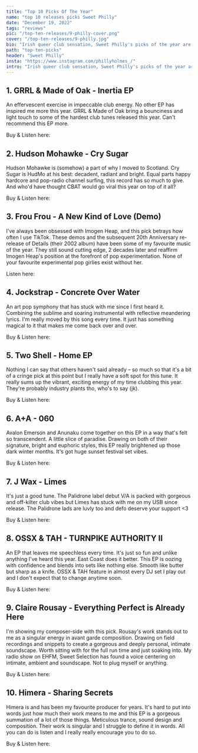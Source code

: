 ---
title: "Top 10 Picks Of The Year"
name: "top 10 releases picks Sweet Philly"
date: "December 19, 2022"
tags: "reviews"
pic: "/top-ten-releases/9-philly-cover.png"
cover: "/top-ten-releases/9-philly.jpg"
bio: "Irish queer club sensation, Sweet Philly's picks of the year are here"
path: "top-ten-picks"
header: "Sweet Philly"
insta: "https://www.instagram.com/phillyholmes_/"
intro: "Irish queer club sensation, Sweet Philly's picks of the year are here"
---

## 1. GRRL & Made of Oak - Inertia EP

<div className="row display-flex align-items-center">
<div className="col clubGuide">
<Picture src="/top-ten-releases/philly/1.jpg" alt="GRRL & Made of Oak - Inertia EP" size={1200} />
</div>
<div className="col clubGuide">

An effervescent exercise in impeccable club energy. No other EP has inspired me more this year. GRRL & Made of Oak bring a bounciness and light touch to some of the hardest club tunes released this year. Can't recommend this EP more.

Buy & Listen here: <HoverLink url="psychichotline.bandcamp.com/album/inertia" name="BandCamp" external />

</div>
</div>

## 2. Hudson Mohawke - Cry Sugar

<div className="row display-flex align-items-center">
<div className="col clubGuide">
<Picture src="/top-ten-releases/darkmavis/8.jpg" alt="Hudson Mohawke - Cry Sugar cover art" size={1200} />
</div>
<div className="col clubGuide">

Hudson Mohawke is (somehow) a part of why I moved to Scotland. Cry Sugar is HudMo at his best: decadent, radiant and bright. Equal parts happy hardcore and pop-radio channel surfing, this record has so much to give. And who'd have thought CBAT would go viral this year on top of it all?

Buy & Listen here: <HoverLink url="hudsonmohawke.bandcamp.com/album/cry-sugar" name="BandCamp" external />

</div>
</div>

## 3. Frou Frou - A New Kind of Love (Demo)

<div className="row display-flex align-items-center">
<div className="col clubGuide">
<Picture src="/top-ten-releases/philly/3.jpg" alt="Frou Frou - A New Kind of Love (Demo)" size={1200} />
</div>
<div className="col clubGuide">

I've always been obsessed with Imogen Heap, and this pick betrays how often I use TikTok. These demos and the subsequent 20th Anniversary re-release of Details (their 2002 album) have been some of my favourite music of the year. They still sound cutting edge, 2 decades later and reaffirm Imogen Heap's position at the forefront of pop experimentation. None of your favourite experimental pop girlies exist without her.

Listen here: <HoverLink url="open.spotify.com/track/3fuyYaLhZ2RoP9eWpvfP1H" name="Spotify" external />

</div>
</div>

## 4. Jockstrap - Concrete Over Water

<div className="row display-flex align-items-center">
<div className="col clubGuide">
<Picture src="/top-ten-releases/philly/4.jpg" alt="Jockstrap - Concrete Over Water" size={1200} />
</div>
<div className="col clubGuide">

An art pop symphony that has stuck with me since I first heard it. Combining the sublime and soaring instrumental with reflective meandering lyrics. I'm really moved by this song every time. It just has something magical to it that makes me come back over and over.

Buy & Listen here: <HoverLink url="jockstrapmusic.bandcamp.com/track/concrete-over-water" name="BandCamp" external />

</div>
</div>

## 5. Two Shell - Home EP

<div className="row display-flex align-items-center">
<div className="col clubGuide">
<Picture src="/top-ten-releases/philly/5.jpg" alt="Two Shell - Home EP" size={1200} />
</div>
<div className="col clubGuide">

Nothing I can say that others haven't said already – so much so that it's a bit of a cringe pick at this point but I really have a soft spot for this tune. It really sums up the vibrant, exciting energy of my time clubbing this year. They're probably industry plants tho, who's to say (jk).

Buy & Listen here: <HoverLink url="twoshell.bandcamp.com/album/home-3" name="BandCamp" external />

</div>
</div>

## 6. A+A - 060

<div className="row display-flex align-items-center">
<div className="col clubGuide">
<Picture src="/top-ten-releases/philly/6.jpg" alt="A+A - 060" size={1200} />
</div>
<div className="col clubGuide">

Avalon Emerson and Anunaku come together on this EP in a way that's felt so transcendent. A little slice of paradise. Drawing on both of their signature, bright and euphoric styles, this EP really brightened up those dark winter months. It's got huge sunset festival set vibes.

Buy & Listen here: <HoverLink url="ad93.bandcamp.com/album/060" name="BandCamp" external />

</div>
</div>

## 7. J Wax - Limes

<div className="row display-flex align-items-center">
<div className="col clubGuide">
<Picture src="top-ten-releases/oisin/4.jpg" alt="J Wax - Limes" size={1200} />
</div>
<div className="col clubGuide">

It's just a good tune. The Palidrone label debut V/A is packed with gorgeous and off-kilter club vibes but Limes has stuck with me on my USB since release. The Palidrone lads are luvly too and defo deserve your support \<3

Buy & Listen here: <HoverLink url="palidrone.bandcamp.com/album/rattle" name="BandCamp" external />

</div>
</div>

## 8. OSSX & TAH - TURNPIKE AUTHORITY II

<div className="row display-flex align-items-center">
<div className="col clubGuide">
<Picture src="/top-ten-releases/philly/8.jpg" alt="OSSX & TAH - TURNPIKE AUTHORITY II" size={1200} />
</div>
<div className="col clubGuide">

An EP that leaves me speechless every time. It's just so fun and unlike anything I've heard this year. East Coast does it better. This EP is oozing with confidence and blends into sets like nothing else. Smooth like butter but sharp as a knife. OSSX & TAH feature in almost every DJ set I play out and I don't expect that to change anytime soon.

Buy & Listen here: <HoverLink url="ossx.bandcamp.com/album/turnpike-authority-ii-2" name="BandCamp" external />

</div>
</div>

## 9. Claire Rousay - Everything Perfect is Already Here

<div className="row display-flex align-items-center">
<div className="col clubGuide">
<Picture src="/top-ten-releases/philly/9.jpg" alt="Claire Rousay - Everything Perfect is Already Here" size={1200} />
</div>
<div className="col clubGuide">

I'm showing my composer-side with this pick. Rousay's work stands out to me as a singular energy in avant garde composition. Drawing on field recordings and snippets to create a gorgeous and deeply personal, intimate soundscape. Worth sitting with for the full run time and just soaking into. My radio show on EHFM, Sweet Selection has found a voice centering on intimate, ambient and soundscape. Not to plug myself or anything.

Buy & Listen here: <HoverLink url="clairerousay.bandcamp.com/album/everything-perfect-is-already-here" name="BandCamp" external />

</div>
</div>

## 10. Himera - Sharing Secrets

<div className="row display-flex align-items-center">
<div className="col clubGuide">
<Picture src="/top-ten-releases/philly/10.jpg" alt="Himera - Sharing Secrets" size={1200} />
</div>
<div className="col clubGuide">

Himera is and has been my favourite producer for years. It's hard to put into words just how much their work means to me and this EP is a gorgeous summation of a lot of those things. Meticulous trance, sound design and composition. Their work is singular and I struggle to define it in words. All you can do is listen and I really really encourage you to do so.

Buy & Listen here: <HoverLink url="himera.bandcamp.com/album/sharing-secrets-unsl020" name="BandCamp" external />

</div>
</div>
